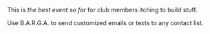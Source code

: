 This is _the best event so far_ for club members itching to build stuff.

Use B.A.R.G.A. to send customized emails or texts to any contact list.